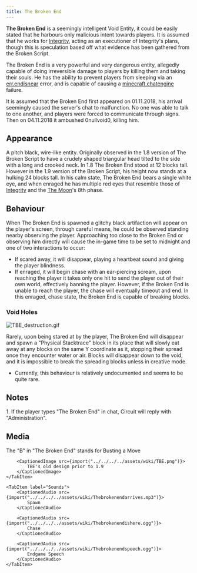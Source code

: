 ```yaml
---
title: The Broken End
---
```



**The Broken End** is a seemingly intelligent Void Entity, it could be
easily stated that he harbours only malicious intent towards players. It
is assumed that he works for [Integrity](/wiki/entities/integrity), acting
as an executioner of Integrity's plans, though this is speculation based
off what evidence has been gathered from the Broken Script.

The Broken End is a very powerful and very dangerous entity, allegedly
capable of doing irreversible damage to players by killing them and
taking their souls. He has the ability to prevent players from sleeping
via an [err.endisnear](/wiki/mechanics/errsleep) error, and is capable of
causing a [minecraft.chatengine](/wiki/mechanics/minecraftchatengine)
failure.

It is assumed that the Broken End first appeared on 01.11.2018, his
arrival seemingly caused the server's chat to malfunction. No one was
able to talk to one another, and players were forced to communicate
through signs. Then on 04.11.2018 it ambushed 0nullvoid0, killing him.

## Appearance

A pitch black, wire-like entity. Originally observed in the 1.8 version
of The Broken Script to have a crudely shaped triangular head tilted to
the side with a long and crooked neck. In 1.8 The Broken End stood at 12
blocks tall. However in the 1.9 version of the Broken Script, his height
now stands at a hulking 24 blocks tall. In his calm state, The Broken
End bears a single white eye, and when enraged he has multiple red eyes
that resemble those of [Integrity](/wiki/entities/integrity) and the [The
Moon](/wiki/mechanics/moon)'s 8th phase.

## Behaviour

When The Broken End is spawned a glitchy black artifaction will appear
on the player's screen, through careful means, he could be observed
standing nearby observing the player. Approaching too close to the
Broken End or observing him directly will cause the in-game time to be
set to midnight and one of two interactions to occur:

- If scared away, it will disappear, playing a heartbeat sound and
  giving the player blindness.
- If enraged, it will begin chase with an ear-piercing scream, upon
  reaching the player it takes only one hit to send the player out of
  their own world, effectively banning the player. However, if the
  Broken End is unable to reach the player, the chase will eventually
  timeout and end. In this enraged, chase state, the Broken End is
  capable of breaking blocks.

### Void Holes

![TBE_destruction.gif](../../../../assets/wiki/TBE%20destruction.gif)

Rarely, upon being stared at by the player, The Broken End will
disappear and spawn a "Physical Stacktrace" block in its place that will
slowly eat away at any blocks on the same Y coordinate as it, stopping
their spread once they encounter water or air. Blocks will disappear
down to the void, and it is impossible to break the spreading blocks
unless in creative mode.

- Currently, this behaviour is relatively undocumented and seems to be
  quite rare.

## Notes

<Steps>
    1. If the player types "The Broken End" in chat, Circuit will reply with
    "Administration".
</Steps>

## Media

<Tabs>
    <TabItem label="Gallery">
        <CaptionedImage src={import("../../../../assets/wiki/Help.gif")}>
            The "B" in "The Broken End" stands for Busting a Move
        </CaptionedImage>

        <CaptionedImage src={import("../../../../assets/wiki/TBE.png")}>
            TBE's old design prior to 1.9
        </CaptionedImage>
    </TabItem>

    <TabItem label="Sounds">
        <CaptionedAudio src={import("../../../../assets/wiki/Thebrokenendarrives.mp3")}>
            Spawn
        </CaptionedAudio>

        <CaptionedAudio src={import("../../../../assets/wiki/Thebrokenendishere.ogg")}>
            Chase
        </CaptionedAudio>

        <CaptionedAudio src={import("../../../../assets/wiki/Thebrokenendspeech.ogg")}>
            Endgame Speech
        </CaptionedAudio>
    </TabItem>

</Tabs>
